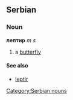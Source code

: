 ==Serbian==
===Noun===
'''лептир''' ''m s''
#a [[butterfly]]
====See also====
*[[leptir]]
[[Category:Serbian nouns]]